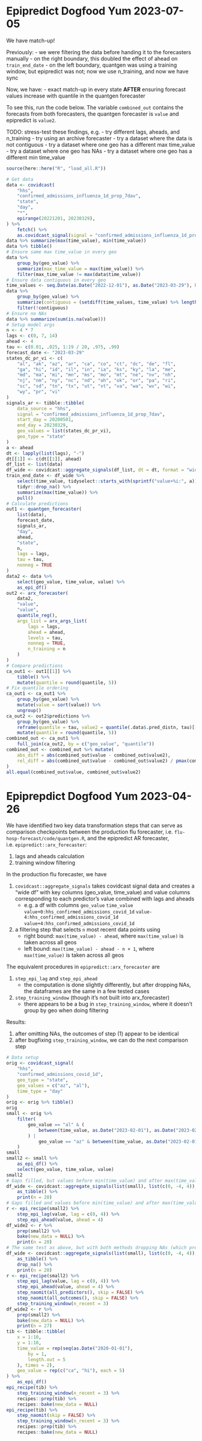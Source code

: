 # Epipredict Dogfood Yum 2023-07-05

We have match-up!

Previously:
- we were filtering the data before handing it to the forecasters manually
- on the right boundary, this doubled the effect of ahead on `train_end_date`
- on the left boundary, quantgen was using a training window, but epipredict was not; now we use n_training, and now we have sync

Now, we have:
- exact match-up in every state **AFTER** ensuring forecast values increase with quantile in the quantgen forecaster

To see this, run the code below. The variable `combined_out` contains the forecasts from both forecasters, the quantgen forecaster is `value` and epipredict is `value2`.

TODO: stress-test these findings, e.g.
- try different lags, aheads, and n_training
- try using an archive forecaster
- try a dataset where the data is not contiguous
- try a dataset where one geo has a different max time_value
- try a dataset where one geo has NAs
- try a dataset where one geo has a different min time_value

```r
source(here::here("R", "load_all.R"))
```

```r
# Get data
data <- covidcast(
    "hhs",
    "confirmed_admissions_influenza_1d_prop_7dav",
    "state",
    "day",
    "*",
    epirange(20221201, 20230329),
) %>%
    fetch() %>%
    as.covidcast_signal(signal = "confirmed_admissions_influenza_1d_prop_7dav")
data %>% summarize(max(time_value), min(time_value))
data %>% tibble()
# Ensure same max time_value in every geo
data %>%
    group_by(geo_value) %>%
    summarize(max_time_value = max(time_value)) %>%
    filter(max_time_value != max(data$time_value))
# Ensure data contiguous in every geo
time_values <- seq.Date(as.Date("2022-12-01"), as.Date("2023-03-29"), by = "day")
data %>%
    group_by(geo_value) %>%
    summarize(contiguous = (setdiff(time_values, time_value) %>% length() == 0)) %>%
    filter(!contiguous)
# Ensure no NAs
data %>% summarize(sum(is.na(value)))
# Setup model args
n <- 4 * 7
lags <- c(0, 7, 14)
ahead <- 4
tau <- c(0.01, .025, 1:19 / 20, .975, .99)
forecast_date <- "2023-03-29"
states_dc_pr_vi <- c(
    "al", "ak", "az", "ar", "ca", "co", "ct", "dc", "de", "fl",
    "ga", "hi", "id", "il", "in", "ia", "ks", "ky", "la", "me",
    "md", "ma", "mi", "mn", "ms", "mo", "mt", "ne", "nv", "nh",
    "nj", "nm", "ny", "nc", "nd", "oh", "ok", "or", "pa", "ri",
    "sc", "sd", "tn", "tx", "ut", "vt", "va", "wa", "wv", "wi",
    "wy", "pr", "vi"
)
signals_ar <- tibble::tibble(
    data_source = "hhs",
    signal = "confirmed_admissions_influenza_1d_prop_7dav",
    start_day = 20200501,
    end_day = 20230329,
    geo_values = list(states_dc_pr_vi),
    geo_type = "state"
)
a <- ahead
dt <- lapply(list(lags), "-")
dt[[1]] <- c(dt[[1]], ahead)
df_list <- list(data)
df_wide <- covidcast::aggregate_signals(df_list, dt = dt, format = "wide")
train_end_date <- df_wide %>%
    select(time_value, tidyselect::starts_with(sprintf("value+%i:", a))) %>%
    tidyr::drop_na() %>%
    summarize(max(time_value)) %>%
    pull()
# Calculate predictions
out1 <- quantgen_forecaster(
    list(data),
    forecast_date,
    signals_ar,
    "day",
    ahead,
    "state",
    n,
    lags = lags,
    tau = tau,
    nonneg = TRUE
)
data2 <- data %>%
    select(geo_value, time_value, value) %>%
    as_epi_df()
out2 <- arx_forecaster(
    data2,
    "value",
    "value",
    quantile_reg(),
    args_list = arx_args_list(
        lags = lags,
        ahead = ahead,
        levels = tau,
        nonneg = TRUE,
        n_training = n
    )
)
# Compare predictions
ca_out1 <- out1[[1]] %>%
    tibble() %>%
    mutate(quantile = round(quantile, 5))
# Fix quantile ordering
ca_out1 <- ca_out1 %>%
    group_by(geo_value) %>%
    mutate(value = sort(value)) %>%
    ungroup()
ca_out2 <- out2$predictions %>%
    group_by(geo_value) %>%
    reframe(quantile = tau, value2 = quantile(.data$.pred_distn, tau)[[1]]) %>%
    mutate(quantile = round(quantile, 5))
combined_out <- ca_out1 %>%
    full_join(ca_out2, by = c("geo_value", "quantile"))
combined_out <- combined_out %>% mutate(
    abs_diff = abs(combined_out$value - combined_out$value2),
    rel_diff = abs(combined_out$value - combined_out$value2) / pmax(combined_out$value, combined_out$value2)
)
all.equal(combined_out$value, combined_out$value2)
```


# Epiprepdict Dogfood Yum 2023-04-26

We have identified two key data transformation steps that can serve as comparison checkpoints between
the production flu forecaster, i.e. `flu-hosp-forecast/code/quantgen.R`, and the epipredict AR forecaster,
i.e. `epipredict::arx_forecaster`:

1. lags and aheads calculation
2. training window filtering

In the production flu forecaster, we have

1. `covidcast::aggregate_signals` takes covidcast signal data and creates a "wide df" with key columns
   (geo_value, time_value) and value columns corresponding to each predictor's value combined with lags
   and aheads
    - e.g. a df with columns `geo_value` `time_value` `value+0:hhs_confirmed_admissions_covid_1d`
      `value-4:hhs_confirmed_admissions_covid_1d` `value+4:hhs_confirmed_admissions_covid_1d`
2. a filtering step that selects `n` most recent data points using
    - right bound: `max(time_value) - ahead`, where `max(time_value)` is taken across all geos
    - left bound: `max(time_value) - ahead - n + 1`, where `max(time_value)` is taken across all geos

The equivalent procedures in `epipredict::arx_forecaster` are

1. `step_epi_lag` and `step_epi_ahead`
    - the computation is done slightly differently, but after dropping NAs, the dataframes are the same
      in a few tested cases
2. `step_training_window` (though it's not built into arx_forecaster)
    - there appears to be a bug in `step_training_window`, where it doesn't group by geo when doing filtering

Results:

1. after omitting NAs, the outcomes of step (1) appear to be identical
2. after bugfixing `step_training_window`, we can do the next comparison step

```r
# Data setup
orig <- covidcast_signal(
    "hhs",
    "confirmed_admissions_covid_1d",
    geo_type = "state",
    geo_values = c("az", "al"),
    time_type = "day"
)
orig <- orig %>% tibble()
orig
small <- orig %>%
    filter(
        geo_value == "al" & (
            between(time_value, as.Date("2023-02-01"), as.Date("2023-02-07")) | between(time_value, as.Date("2023-02-14"), as.Date("2023-02-28"))
        ) |
            geo_value == "az" & between(time_value, as.Date("2023-02-01"), as.Date("2023-02-28"))
    )
small
small2 <- small %>%
    as_epi_df() %>%
    select(geo_value, time_value, value)
small2
# Gaps filled, but values before min(time_value) and after max(time_value) are not added
df_wide <- covidcast::aggregate_signals(list(small), list(c(0, -4, 4)), format = "wide") %>%
    as_tibble() %>%
    print(n = 20)
# Gaps filled and values before min(time_value) and after max(time_value) are added, however some between values not added
r <- epi_recipe(small2) %>%
    step_epi_lag(value, lag = c(0, 4)) %>%
    step_epi_ahead(value, ahead = 4)
df_wide2 <- r %>%
    prep(small2) %>%
    bake(new_data = NULL) %>%
    print(n = 20)
# The same test as above, but with both methods dropping NAs (which presumably the fitters will do themselves)
df_wide <- covidcast::aggregate_signals(list(small), list(c(0, -4, 4)), format = "wide") %>%
    as_tibble() %>%
    drop_na() %>%
    print(n = 20)
r <- epi_recipe(small2) %>%
    step_epi_lag(value, lag = c(0, 4)) %>%
    step_epi_ahead(value, ahead = 4) %>%
    step_naomit(all_predictors(), skip = FALSE) %>%
    step_naomit(all_outcomes(), skip = FALSE) %>%
    step_training_window(n_recent = 3)
df_wide2 <- r %>%
    prep(small2) %>%
    bake(new_data = NULL) %>%
    print(n = 27)
tib <- tibble::tibble(
    x = 1:10,
    y = 1:10,
    time_value = rep(seq(as.Date("2020-01-01"),
        by = 1,
        length.out = 5
    ), times = 2),
    geo_value = rep(c("ca", "hi"), each = 5)
) %>%
    as_epi_df()
epi_recipe(tib) %>%
    step_training_window(n_recent = 3) %>%
    recipes::prep(tib) %>%
    recipes::bake(new_data = NULL)
epi_recipe(tib) %>%
    step_naomit(skip = FALSE) %>%
    step_training_window(n_recent = 3) %>%
    recipes::prep(tib) %>%
    recipes::bake(new_data = NULL)
```
